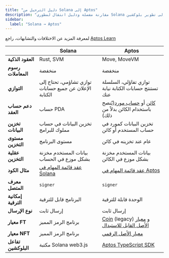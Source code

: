 ```yaml
---
title: "دليل الترحيل من Solana إلى Aptos"
description: "مقارنة مفصلة ودليل انتقال لمطوري Solana الذين ينتقلون إلى تطوير بلوكشين Aptos"
sidebar:
  label: "Solana → Aptos"
---
```


لمعرفة المزيد عن الاختلافات والتشابهات، راجع [Aptos Learn](https://learn.aptoslabs.com/en/tutorials/solana-to-aptos-guide/cheat-sheet?workshop=solana-to-aptos)

|                              | Solana                                                                                                             | Aptos                                                                 |
|------------------------------|--------------------------------------------------------------------------------------------------------------------|-----------------------------------------------------------------------|
| **العقود الذكية**           | Rust, SVM                                                                                                          | Move, MoveVM                                                          |
| **رسوم المعاملات**          | منخفضة                                                                                                             | منخفضة                                                                |
| **التوازي**                 | توازي تشاؤمي، تحتاج إلى الإعلان عن جميع حسابات الكتابة                                                           | توازي تفاؤلي، السلسلة تستنتج حسابات الكتابة نيابة عنك                 |
| **دعم حساب العقد**          | حساب PDA                                                                                                           | [كائن](/build/smart-contracts/objects) أو [حساب مورد](/build/smart-contracts/resource-accounts)(يُنصح باستخدام الكائن بدلاً من ذلك) |
| **تخزين البيانات**         | تخزين البيانات في حساب مملوك للبرامج                                                                             | تخزين البيانات كمورد في حساب المستخدم أو كائن                         |
| **مستوى التخزين**           | مستوى البرنامج                                                                                                    | عام عند تخزينه في كائن                                               |
| **عقلية التخزين**           | بيانات المستخدم مخزنة بشكل موزع في الحساب                                                                          | بيانات المستخدم مخزنة بشكل موزع في الكائن                             |
| **مثال الكود**              | [عقد قائمة المهام في Solana](https://github.com/aptos-labs/move-by-examples/tree/main/advanced-todo-list/solana) | [عقد قائمة المهام في Aptos](https://github.com/aptos-labs/move-by-examples/tree/main/advanced-todo-list/aptos) |
| **معرف المتصل**             | `signer`                                                                                                           | `signer`                                                              |
| **إمكانية الترقية**         | البرنامج قابل للترقية                                                                                             | الوحدة قابلة للترقية                                                 |
| **نوع الإرسال**             | إرسال ثابت                                                                                                        | إرسال ثابت                                                            |
| **معيار FT**                | برنامج الرمز المميز                                                                                               | [Coin](/build/smart-contracts/aptos-coin) (legacy) و [معيار الأصل القابل للاستبدال](/build/smart-contracts/fungible-asset) |
| **معيار NFT**               | برنامج الرمز المميز                                                                                               | [معيار الأصل الرقمي](/build/smart-contracts/digital-asset)             |
| **تفاعل البلوكشين**         | مكتبة Solana web3.js                                                                                              | [Aptos TypeScript SDK](/build/sdks/ts-sdk)                            |
